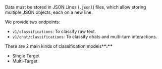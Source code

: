 

Data must be stored in JSON Lines (`.jsonl`) files, which allow storing multiple JSON objects, each on a new line.

We provide two endpoints:

- `v1/classifications`: To classify raw text.
- `v1/chat/classifications`: To classify chats and multi-turn interactions.

There are 2 main kinds of classification models\***\*:\*\***

- Single Target
- Multi-Target

<ExplorerTabs>
    <ExplorerTab value="single-target" label="Single Target">
        <SingleTargetTab/>
    </ExplorerTab>
    <ExplorerTab value="multi-Target" label="Multi-Target">
        <MultiTargetTab/>
    </ExplorerTab>
</ExplorerTabs>